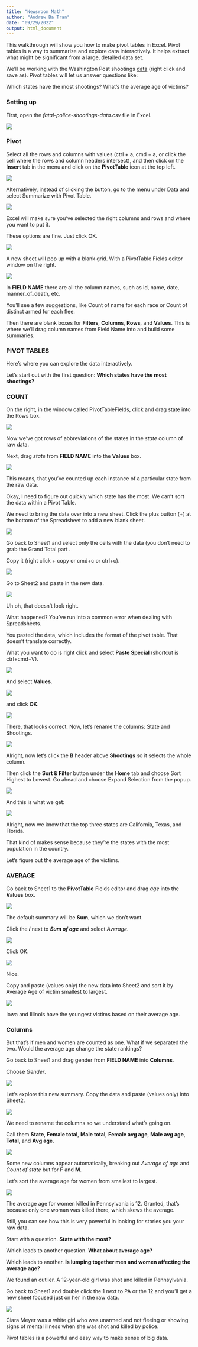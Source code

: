 ```yaml
---
title: "Newsroom Math"
author: "Andrew Ba Tran"
date: "09/29/2022"
output: html_document
---
```



This walkthrough will show you how to make pivot tables in Excel. Pivot tables is a way to summarize and explore data interactively. It helps extract what might be significant from a large, detailed data set. 

We'll be working with the Washington Post shootings [data](https://github.com/washingtonpost/data-police-shootings/raw/master/fatal-police-shootings-data.csv) (right click and save as). Pivot tables will let us answer questions like: 

Which states have the most shootings? What’s the average age of victims?

### Setting up

First, open the *fatal-police-shootings-data.csv* file in Excel.

![](https://andrewbatran.com/ewa/pivot_tables/pivot1.png)

### Pivot

Select all the rows and columns with values (ctrl + a, cmd + a, or click the cell where the rows and column headers intersect), and then click on the **Insert** tab in the menu and click on the **PivotTable** icon at the top left.

![](https://andrewbatran.com/ewa/pivot_tables/pivot2.png)


Alternatively, instead of clicking the button, go to the menu under Data and select Summarize with Pivot Table.

![](https://andrewbatran.com/ewa/pivot_tables/pivot3.png)


Excel will make sure you've selected the right columns and rows and where you want to put it. 


These options are fine. Just click OK.

![](https://andrewbatran.com/ewa/pivot_tables/pivot4.png)


A new sheet will pop up with a blank grid. With a PivotTable Fields editor window on the right.

![](https://andrewbatran.com/ewa/pivot_tables/pivot5.png)


In **FIELD NAME** there are all the column names, such as id, name, date, manner_of_death, etc.



You'll see a few suggestions, like Count of name for each race or Count of distinct armed for each flee.

Then there are blank boxes for **Filters**, **Columns**, **Rows**, and **Values**. This is where we'll drag column names from Field Name into and build some summaries.

### PIVOT TABLES

Here's where you can explore the data interactively.

Let's start out with the first question: **Which states have the most shootings?**

### COUNT

On the right, in the window called PivotTableFields, click and drag state into the Rows box.

![](https://andrewbatran.com/ewa/pivot_tables/pivot6.png)




Now we've got rows of abbreviations of the states in the *state* column of raw data.

Next, drag *state* from **FIELD NAME** into the **Values** box.


![](https://andrewbatran.com/ewa/pivot_tables/pivot7.png)



This means, that you've counted up each instance of a particular state from the raw data.

Okay, I need to figure out quickly which state has the most. We can't sort the data within a Pivot Table.

We need to bring the data over into a new sheet. Click the plus button (+) at the bottom of the Spreadsheet to add a new blank sheet.

![](https://andrewbatran.com/ewa/pivot_tables/pivot8.png)


Go back to Sheet1 and select only the cells with the data (you don't need to grab the Grand Total part .

Copy it (right click + copy or cmd+c or ctrl+c).

![](https://andrewbatran.com/ewa/pivot_tables/pivot9.png)


Go to Sheet2 and paste in the new data.

![](https://andrewbatran.com/ewa/pivot_tables/pivot10.png)


Uh oh, that doesn't look right.

What happened? You've run into a common error when dealing with Spreadsheets.

You pasted the data, which includes the format of the pivot table. That doesn't translate correctly.

What you want to do is right click and select **Paste Special** (shortcut is ctrl+cmd+V).

![](https://andrewbatran.com/ewa/pivot_tables/pivot11.png)


And select **Values**.

![](https://andrewbatran.com/ewa/pivot_tables/pivot12.png)


and click **OK**.

![](https://andrewbatran.com/ewa/pivot_tables/pivot13.png)


There, that looks correct. Now, let's rename the columns: State and Shootings.

![](https://andrewbatran.com/ewa/pivot_tables/pivot14.png)


Alright, now let's click the **B** header above **Shootings** so it selects the whole column. 

Then click the **Sort & Filter** button under the **Home** tab and choose Sort Highest to Lowest. Go ahead and choose Expand Selection from the popup.

![](https://andrewbatran.com/ewa/pivot_tables/pivot15.png)


And this is what we get:


![](https://andrewbatran.com/ewa/pivot_tables/pivot16.png)



Alright, now we know that the top three states are California, Texas, and Florida.

That kind of makes sense because they're the states with the most population in the country.

Let's figure out the average age of the victims.

### AVERAGE

Go back to Sheet1 to the **PivotTable** Fields editor and drag *age* into the **Values** box.

![](https://andrewbatran.com/ewa/pivot_tables/pivot17.png)


The default summary will be **Sum**, which we don't want.

Click the ***i*** next to ***Sum of age*** and select *Average*.

![](https://andrewbatran.com/ewa/pivot_tables/pivot18.png)


Click OK.

![](https://andrewbatran.com/ewa/pivot_tables/pivot19.png)


Nice.

Copy and paste (values only) the new data into Sheet2 and sort it by Average Age of victim smallest to largest.

![](https://andrewbatran.com/ewa/pivot_tables/pivot20.png)


Iowa and Illinois have the youngest victims based on their average age.

### Columns

But that's if men and women are counted as one. What if we separated the two. Would the average age change the state rankings?

Go back to Sheet1 and drag gender from **FIELD NAME** into **Columns**. 

Choose *Gender*.

![](https://andrewbatran.com/ewa/pivot_tables/pivot22.png)


Let's explore this new summary. Copy the data and paste (values only) into Sheet2.

![](https://andrewbatran.com/ewa/pivot_tables/pivot23.png)


We need to rename the columns so we understand what's going on.

Call them **State**, **Female total**, **Male total**, **Female avg age**, **Male avg age**, **Total**, and **Avg age**.

![](https://andrewbatran.com/ewa/pivot_tables/pivot24.png)


Some new columns appear automatically, breaking out *Average of age* and *Count of state* but for **F** and **M**.

Let's sort the average age for women from smallest to largest.

![](https://andrewbatran.com/ewa/pivot_tables/pivot25.png)


The average age for women killed in Pennsylvania is 12. Granted, that's because only one woman was killed there, which skews the average.

Still, you can see how this is very powerful in looking for stories you your raw data.

Start with a question. **State with the most?**

Which leads to another question. **What about average age?**

Which leads to another. **Is lumping together men and women affecting the average age?**

We found an outlier. A 12-year-old girl was shot and killed in Pennsylvania.

Go back to Sheet1 and double click the 1 next to PA or the 12 and you'll get a new sheet focused just on her in the raw data.

![](https://andrewbatran.com/ewa/pivot_tables/pivot26.png)


Ciara Meyer was a white girl who was unarmed and not fleeing or showing signs of mental illness when she was shot and killed by police.

Pivot tables is a powerful and easy way to make sense of big data.





